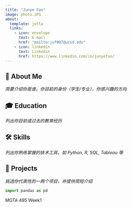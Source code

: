 ```yaml
---
title: "Junye Fan"
image: photo.JPG
about:
  template: jolla
  links:
    - icon: envelope
      text: E-mail
      href: "mailto:juf007@ucsd.edu"
    - icon: linkedin
      text: Linkedin
      href: https://www.linkedin.com/in/junyefan/
---
```


## 👋 About Me
_简要介绍你是谁，你目前的身份（学生/专业），你感兴趣的方向_

## 🎓 Education
_列出你目前或过去的教育经历_

## 🛠 Skills
_列出你熟练掌握的技术工具，如 Python, R, SQL, Tableau 等_

## 📂 Projects
_挑选你代表性的一两个项目，并提供简短介绍_

```python
import pandas as pd

```
MGTA 495 Week1